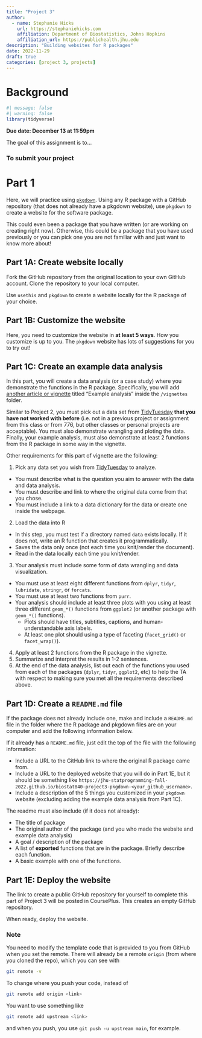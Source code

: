 ```yaml
---
title: "Project 3"
author: 
  - name: Stephanie Hicks
    url: https://stephaniehicks.com
    affiliation: Department of Biostatistics, Johns Hopkins
    affiliation_url: https://publichealth.jhu.edu
description: "Building websites for R packages"
date: 2022-11-29
draft: true
categories: [project 3, projects]
---
```


# Background

```r
#| message: false
#| warning: false
library(tidyverse)
```



**Due date: December 13 at 11:59pm**

The goal of this assignment is to... 

### To submit your project

# Part 1

Here, we will practice using [`pkgdown`](https://pkgdown.r-lib.org). Using any R package with a GitHub repository (that does not already have a pkgdown website), use `pkgdown` to create a website for the software package. 

This could even been a package that you have written (or are working on creating right now). Otherwise, this could be a package that you have used previously or you can pick one you are not familiar with and just want to know more about!

## Part 1A: Create website locally 

Fork the GitHub repository from the original location to your own GitHub account. Clone the repository to your local computer. 

Use `usethis` and `pkgdown` to create a website locally for the R package of your choice. 

## Part 1B: Customize the website

Here, you need to customize the website in **at least 5 ways**. How you customize is up to you. The `pkgdown` website has lots of suggestions for you to try out! 

## Part 1C: Create an example data analysis

In this part, you will create a data analysis (or a case study) where you demonstrate the functions in the R package. Specifically, you will add [another article or vignette](https://pkgdown.r-lib.org/articles/customise.html#navbar) titled "Example analysis" inside the `/vignettes` folder.  

Similar to Project 2, you must pick out a data set from [TidyTuesday](https://www.tidytuesday.com) **that you have not worked with before** (i.e. not in a previous project or assignment from this class or from 776, but other classes or personal projects are acceptable). You must also demonstrate wrangling and ploting the data. Finally, your example analysis, must also demonstrate at least 2 functions from the R package in some way in the vignette. 

Other requirements for this part of vignette are the following: 

1. Pick any data set you wish from [TidyTuesday](https://www.tidytuesday.com) to analyze. 
  - You must describe what is the question you aim to answer with the data and data analysis. 
  - You must describe and link to where the original data come from that you chose.
  - You must include a link to a data dictionary for the data or create one inside the webpage. 
2. Load the data into R
  - In this step, you must test if a directory named `data` exists locally. If it does not, write an R function that creates it programmatically.  
  - Saves the data only once (not each time you knit/render the document). 
  - Read in the data locally each time you knit/render. 
3. Your analysis must include some form of data wrangling and data visualization. 
  - You must use at least eight different functions from `dplyr`, `tidyr`, `lubridate`, `stringr`, or `forcats`. 
  - You must use at least two functions from `purr`. 
  - Your analysis should include at least three plots with you using at least three different `geom_*()` functions from `ggplot2` (or another package with `geom_*()` functions). 
    - Plots should have titles, subtitles, captions, and human-understandable axis labels. 
    - At least one plot should using a type of faceting (`facet_grid()` or `facet_wrap()`). 
4. Apply at least 2 functions from the R package in the vignette. 
5. Summarize and interpret the results in 1-2 sentences.
6. At the end of the data analysis, list out each of the functions you used from each of the packages (`dplyr`, `tidyr`, `ggplot2`, etc) to help the TA with respect to making sure you met all the requirements described above. 

## Part 1D: Create a `README.md` file 

If the package does not already include one, make and include a `README.md` file in the folder where the R package and pkgdown files are on your computer and add the following information below. 

If it already has a `README.md` file, just edit the top of the file with the following information: 

- Include a URL to the GitHub link to where the original R package came from. 
- Include a URL to the deployed website that you will do in Part 1E, but it should be something like `https://jhu-statprogramming-fall-2022.github.io/biostat840-project3-pkgdown-<your_github_username>`.
- Include a description of the 5 things you customized in your `pkgdown` website (excluding adding the example data analysis from Part 1C).

The readme must also include (if it does not already): 

- The title of package
- The original author of the package (and you who made the website and example data analysis)
- A goal / description of the package
- A list of **exported** functions that are in the package. Briefly describe each function. 
- A basic example with one of the functions. 

## Part 1E: Deploy the website

The link to create a public GitHub repository for yourself to complete this part of Project 3 will be posted in CoursePlus. This creates an empty GitHub repository. 

When ready, deploy the website. 

:::{.callout-tip}

### Note

You need to modify the template code that is provided to you from GitHub when you set the remote. There will already be a remote `origin` (from where you cloned the repo), which you can see with 

``` .bash
git remote -v
```

To change where you push your code, instead of 

``` .bash
git remote add origin <link>
```

You want to use something like 

``` .bash
git remote add upstream <link>
```

and when you push, you use `git push -u upstream main`, for example.

:::





